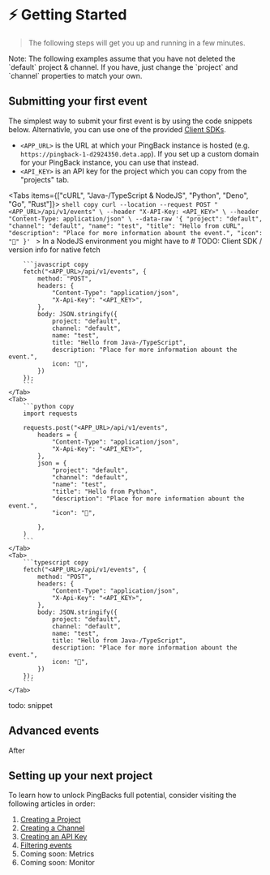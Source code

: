 
# ⚡️ Getting Started
> The following steps will get you up and running in a few minutes.

<Callout>
    Note: The following examples assume that you have not deleted the `default` project & channel. If you have,
    just change the `project` and `channel` properties to match your own.
</Callout>

## Submitting your first event

The simplest way to submit your first event is by using the code snippets below. Alternativle, you can use one of the
provided [Client SDKs](/docs/clientlibraries).

- `<APP_URL>` is the URL at which your PingBack instance is hosted (e.g. `https://pingback-1-d2924350.deta.app`).
If you set up a custom domain for your PingBack instance, you can use that instead.
- `<API_KEY>` is an API key for the project which you can copy from the "projects" tab.

<Tabs items={["cURL", "Java-/TypeScript & NodeJS", "Python", "Deno", "Go", "Rust"]}>
    <Tab>
        ```shell copy
        curl --location --request POST "<APP_URL>/api/v1/events" \
            --header "X-API-Key: <API_KEY>" \
            --header "Content-Type: application/json" \
            --data-raw '{
                "project": "default",
                "channel": "default",
                "name": "test",
                "title": "Hello from cURL",
                "description": "Place for more information abount the event.",
                "icon": "🚀"
            }'
        ```
    </Tab>
    <Tab>
        > In a NodeJS environment you might have to # TODO: Client SDK / version info for native fetch  

        ```javascript copy
        fetch("<APP_URL>/api/v1/events", {
            method: "POST",
            headers: {
                "Content-Type": "application/json",
                "X-Api-Key": "<API_KEY>",
            },
            body: JSON.stringify({
                project: "default",
                channel: "default",
                name: "test",
                title: "Hello from Java-/TypeScript",
                description: "Place for more information abount the event.",
                icon: "🚀",
            })
        });
        ```
    </Tab>
    <Tab>
        ```python copy
        import requests

        requests.post("<APP_URL>/api/v1/events",
            headers = {
                "Content-Type": "application/json",
                "X-Api-Key": "<API_KEY>",
            },
            json = {
                "project": "default",
                "channel": "default",
                "name": "test",
                "title": "Hello from Python",
                "description": "Place for more information abount the event.",
                "icon": "🚀",

            },
        )
        ```
    </Tab>
    <Tab>
        ```typescript copy
        fetch("<APP_URL>/api/v1/events", {
            method: "POST",
            headers: {
                "Content-Type": "application/json",
                "X-Api-Key": "<API_KEY>",
            },
            body: JSON.stringify({
                project: "default",
                channel: "default",
                name: "test",
                title: "Hello from Java-/TypeScript",
                description: "Place for more information abount the event.",
                icon: "🚀",
            })
        });
        ```
    </Tab>
</Tabs>

todo: snippet

## Advanced events

After

## Setting up your next project

To learn how to unlock PingBacks full potential, consider visiting the following articles in order:
1. [Creating a Project](/docs/guide/core_concepts#projects)
2. [Creating a Channel](/docs/guide/core_concepts#channels)
3. [Creating an API Key](/docs/guide/core_concepts#api-key)
4. [Filtering events](/docs/guide/filter)
5. Coming soon: Metrics
6. Coming soon: Monitor

